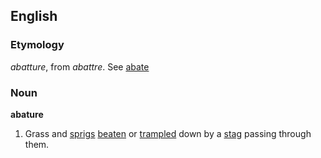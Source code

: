 ==English==
===Etymology===
{{F.}} ''abatture'', from ''abattre''. See [[abate]]
===Noun===
'''abature'''
#Grass and [[sprigs]] [[beaten]] or [[trampled]] down by a [[stag]] passing through them.